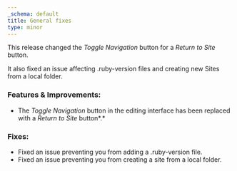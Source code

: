 ```yaml
---
_schema: default
title: General fixes
type: minor
---
```

This release changed the *Toggle Navigation* button for a *Return to Site* button.

It also fixed an issue affecting .ruby-version files and creating new Sites from a local folder.

### Features & Improvements:

* The *Toggle Navigation* button in the editing interface has been replaced with a *Return to Site* button*.*

### Fixes:

* Fixed an issue preventing you from adding a .ruby-version file.
* Fixed an issue preventing you from creating a site from a local folder.